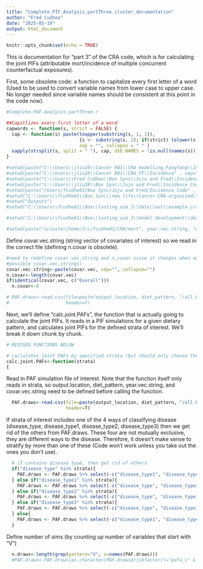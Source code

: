 ```yaml
---
title: "Complete.PIF.Analysis.partThree.cluster_documentation"
author: "Fred Cudhea"
date: "2025-05-19"
output: html_document
---
```


<style>
pre {
  overflow-x: auto;
}
pre code {
  word-wrap: normal;
  white-space: pre;
}
</style>


```r
knitr::opts_chunk$set(echo = TRUE)
```

This is documentation for "part 3" of the CRA code, which is for calculating the joint PIFs (attributable mort/incidence of multiple concurrent counterfactual exposures).

First, some obsolete code: a function to capitalize every first letter of a word (Used to be used to convert variable names from lower case to upper case. No longer needed since variable names should be consistent at this point in the code now). 

```r
#Complete.PAF.Analysis.partThree.r

##Capitlizes every first letter of a word
capwords <- function(s, strict = FALSE) {
  cap <- function(s) paste(toupper(substring(s, 1, 1)),
                           {s <- substring(s, 2); if(strict) tolower(s) else s},
                           sep = "", collapse = " " )
  sapply(strsplit(s, split = " "), cap, USE.NAMES = !is.null(names(s)))
}

#setwd(paste("C:\\Users\\jliu28\\Cancer R01\\CRA modelling_Fangfang\\Independent effect\\SSB effect" , sep="")) ####gms
#setwd(paste("C:\\Users\\jliu28\\Cancer R01\\CRA_FF\\Incidence" , sep="")) ####gms
#setwd(paste("C:\\Users\\Fred Cudhea\\Box Sync\\Juju and Fred\\Incidence Code" , sep="")) ####gms
#setwd(paste("C:\\Users\\jliu28\\Box Sync\\Juju and Fred\\Incidence Code" , sep="")) 
#setwd(paste("/Users/fcudhe01/Box Sync/Juju and Fred/Incidence Code" , sep="")) 
#setwd("C:\\Users\\fcudhe01\\Box Sync\\new life\\Cancer-CRA-organized\\outputs")
#setwd("Outputs")
#setwd("C:\\Users\\fcudhe01\\Box\\lasting_aim_3\\data\\out\\example_cra")

#setwd("C:\\Users\\fcudhe01\\Box\\lasting_aim_3\\model development\\data_new\\out")

#setwd(paste("/cluster/home/f/c/fcudhe01/CRA/mort", year.vec.string, "us/", subfolder ,sep=""))
```

Define covar.vec.string (string vector of covariates of interest) so we read in the correct file (defining n.covar is obsolete).

```r
#need to redefine covar.vec.string and n.covar since it changes when we do the joint PIFs (since the code for joint PAFs is for all 
#possible covar.vec.strings)
covar.vec.string<-paste(covar.vec, sep="", collapse="")
n.covar<-length(covar.vec)
if(identical(covar.vec, c("Overall")))
  n.covar<-0

# PAF.draws<-read.csv(file=paste(output_location, diet_pattern, "/all.PIFs_", year.vec.string, "_", covar.vec.string, "_", diet_pattern, ".csv", sep=""),
#                     header=T)
```

Next, we'll define "calc.joint.PAFs", the function that is actually going to calculate the joint PIFs. It reads in a PIF simulations for a given dietary pattern, and calculates joint PIFs for the defined strata of interest. We'll break it down chunk by chunk.
```r
# REVISED FUNCTIONS BELOW

# caclulates joint PAFs by specified strata (but should only choose the fully stratified option)
calc.joint.PAFs<-function(strata)
{
```

Read in PAF simulation file of interest. Note that the function itself only reads in strata, so output.location, diet_pattern, year.vec.string, and covar.vec.string need to be defined before calling the function.
```r
  PAF.draws<-read.csv(file=paste(output_location, diet_pattern, "/all.PIFs_", year.vec.string, "_", covar.vec.string, "_", diet_pattern, ".csv", sep=""),
                      header=T)
```

If strata of interest includes one of the 4 ways of classifying disease (disease_type, disease_type1, disease_type2, disease_type3) then we get rid of the others from PAF.draws. These four are not mutually exclusive, they are different ways to the disease. Therefore, it doesn't make sense to stratify by more than one of these (Code won't work unless you take out the ones you don't use).
```r
  # if contains disease type, then get rid of others
  if("disease_type" %in% strata){
    PAF.draws <- PAF.draws %>% select(-c("disease_type1", "disease_type2", "disease_type3"))
  } else if("disease_type1" %in% strata){
    PAF.draws <- PAF.draws %>% select(-c("disease_type", "disease_type2", "disease_type3"))
  } else if("disease_type2" %in% strata){
    PAF.draws <- PAF.draws %>% select(-c("disease_type", "disease_type1", "disease_type3"))
  } else if("disease_type3" %in% strata){
    PAF.draws <- PAF.draws %>% select(-c("disease_type", "disease_type1", "disease_type2"))
  } else{
    PAF.draws <- PAF.draws %>% select(-c("disease_type1", "disease_type2", "disease_type3"))
  }
```

Define number of sims (by counting up number of variables that start with "V")
```r
  n.draws<-length(grep(pattern="V", x=names(PAF.draws)))
  #PAF.draws<-PAF.draws[as.character(PAF.draws$riskfactor)!="pufa_c" & as.character(PAF.draws$riskfactor)!="sfat",]
```

